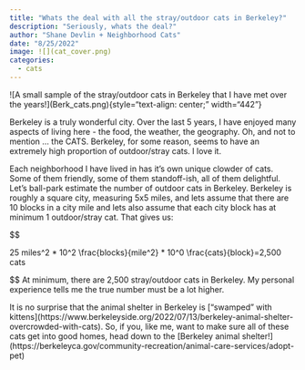 ```yaml
---
title: "Whats the deal with all the stray/outdoor cats in Berkeley?"
description: "Seriously, whats the deal?"
author: "Shane Devlin + Neighborhood Cats"
date: "8/25/2022"
image: ![](cat_cover.png)
categories:
  - cats
---
```


!\[A small sample of the stray/outdoor cats in Berkeley that I have met over the years!\](Berk_cats.png){style="text-align: center;" width="442"}

Berkeley is a truly wonderful city. Over the last 5 years, I have enjoyed many aspects of living here - the food, the weather, the geography. Oh, and not to mention ... the CATS. Berkeley, for some reason, seems to have an extremely high proportion of outdoor/stray cats. I love it.

Each neighborhood I have lived in has it's own unique clowder of cats. Some of them friendly, some of them standoff-ish, all of them delightful. Let's ball-park estimate the number of outdoor cats in Berkeley. Berkeley is roughly a square city, measuring 5x5 miles, and lets assume that there are 10 blocks in a city mile and lets also assume that each city block has at minimum 1 outdoor/stray cat. That gives us:

\$\$

25 miles\^2 \* 10\^2 \\frac{blocks}{mile\^2} \* 10\^0 \\frac{cats}{block}=2,500 cats

\$\$ At minimum, there are 2,500 stray/outdoor cats in Berkeley. My personal experience tells me the true number must be a lot higher.

It is no surprise that the animal shelter in Berkeley is \["swamped" with kittens\](https://www.berkeleyside.org/2022/07/13/berkeley-animal-shelter-overcrowded-with-cats). So, if you, like me, want to make sure all of these cats get into good homes, head down to the \[Berkeley animal shelter!\](https://berkeleyca.gov/community-recreation/animal-care-services/adopt-pet)
